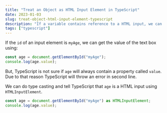 ```yaml
---
title: "Treat an Object as HTML Input Element in TypeScript"
date: 2023-01-03
slug: treat-object-html-input-element-typescript
description: "If a variable contains reference to a HTML input, we can get the value of HTML input using input.value. We can tell TypeScript that an object is having HTML input reference using HTMLInputElement"
tags: ["typescript"]
---
```


If the `id` of an input element is `myAge`, we can get the value of the text box using:

```javascript
const age = document.getElementById("myAge");
console.log(age.value);
```

But, TypeScript is not sure if `age` will always contain a property called `value`. Due to that reason TypeScript will throw an error in second line.

We can do type casting and tell TypeScript that `age` is a HTML input using `HTMLInputElement`.

```typescript
const age = document.getElementById("myAge") as HTMLInputElement;
console.log(age.value);
```
